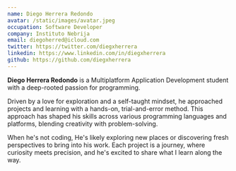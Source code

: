 ```yaml
---
name: Diego Herrera Redondo
avatar: /static/images/avatar.jpeg
occupation: Software Developer
company: Instituto Nebrija
email: diegoherred@icloud.com
twitter: https://twitter.com/diegxherrera
linkedin: https://www.linkedin.com/in/diegxherrera
github: https://github.com/diegxherrera
---
```


**Diego Herrera Redondo** is a Multiplatform Application Development student with a deep-rooted passion for programming.

Driven by a love for exploration and a self-taught mindset, he approached projects and learning with a hands-on, trial-and-error method.
This approach has shaped his skills across various programming languages and platforms, blending creativity with problem-solving.

When he's not coding, He's likely exploring new places or discovering fresh perspectives to bring into his work.
Each project is a journey, where curiosity meets precision, and he's excited to share what I learn along the way.